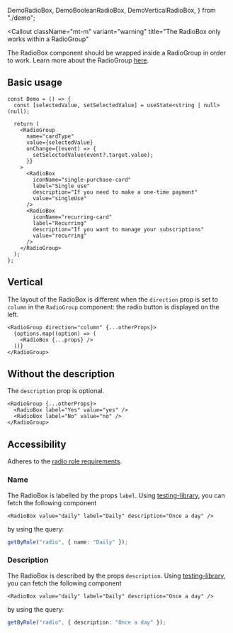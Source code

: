 
  DemoRadioBox,
  DemoBooleanRadioBox,
  DemoVerticalRadioBox,
} from "./demo";

<Callout
  className="mt-m"
  variant="warning"
  title="The RadioBox only works within a RadioGroup"
>
  The RadioBox component should be wrapped inside a RadioGroup in order to work.
  Learn more about the RadioGroup [here](/docs/components/radio-group).
</Callout>

## Basic usage

<Preview>
  <DemoRadioBox />
</Preview>

```tsx
const Demo = () => {
  const [selectedValue, setSelectedValue] = useState<string | null>(null);

  return (
    <RadioGroup
      name="cardType"
      value={selectedValue}
      onChange={(event) => {
        setSelectedValue(event?.target.value);
      }}
    >
      <RadioBox
        iconName="single-purchase-card"
        label="Single use"
        description="If you need to make a one-time payment"
        value="singleUse"
      />
      <RadioBox
        iconName="recurring-card"
        label="Recurring"
        description="If you want to manage your subscriptions"
        value="recurring"
      />
    </RadioGroup>
  );
};
```

## Vertical

The layout of the RadioBox is different when the `direction` prop is set to `column` in the `RadioGroup` component: the radio button is displayed on the left.

<Preview>
  <DemoVerticalRadioBox />
</Preview>

```tsx
<RadioGroup direction="column" {...otherProps}>
  {options.map((option) => (
    <RadioBox {...props} />
  ))}
</RadioGroup>
```

## Without the description

The `description` prop is optional.

<Preview>
  <DemoBooleanRadioBox />
</Preview>

```tsx
<RadioGroup {...otherProps}>
  <RadioBox label="Yes" value="yes" />
  <RadioBox label="No" value="no" />
</RadioGroup>
```

## Accessibility

Adheres to the [radio role requirements](https://www.w3.org/TR/wai-aria-1.2/#radio).

### Name

The RadioBox is labelled by the props `label`.
Using [testing-library](https://testing-library.com/), you can fetch the following component

```tsx
<RadioBox value="daily" label="Daily" description="Once a day" />
```

by using the query:

```ts
getByRole("radio", { name: "Daily" });
```

### Description

The RadioBox is described by the props `description`.
Using [testing-library](https://testing-library.com/), you can fetch the following component

```tsx
<RadioBox value="daily" label="Daily" description="Once a day" />
```

by using the query:

```ts
getByRole("radio", { description: "Once a day" });
```
